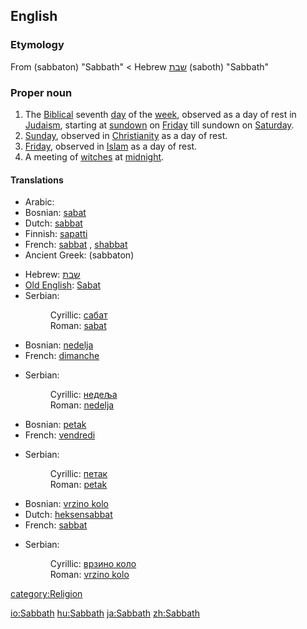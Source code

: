 ==English==
{{wikipedia}}
===Etymology===
From {{AGr.}} '''{{polytonic|[[σάββατον]]}}''' (sabbaton) "Sabbath" < Hebrew [[שבת]] (saboth) "Sabbath"

===Proper noun===
{{en-proper noun}}

#The [[Biblical]] seventh [[day]] of the [[week]], observed as a day of rest in [[Judaism]], starting at [[sundown]] on [[Friday]] till sundown on [[Saturday]].
#[[Sunday]], observed in [[Christianity]] as a day of rest.
#[[Friday]], observed in [[Islam]] as a day of rest.
#A meeting of [[witch]]es at [[midnight]].

====Translations====
{{trans-top|Biblical seventh day}}
*Arabic: {{ARchar|[[السبت]]}}
*Bosnian: [[sabat#Bosnian|sabat]] {{m}}
*Dutch: [[sabbat]] {{m}}
*Finnish: [[sapatti]]
*French: [[sabbat]] {{m}}, [[shabbat]] {{m}}
*Ancient Greek: {{polytonic|[[σάββατον]]}} (sabbaton) {{n}}
{{trans-mid}}
*Hebrew: [[שבת]]
*[[Old English]]: [[Sabat]] {{m}}
*Serbian:
*:Cyrillic: [[сабат#Serbian|сабат]] {{m}}
*:Roman: [[sabat#Serbian|sabat]] {{m}}
{{trans-bottom}}

{{trans-top|Sunday}}
*Bosnian: [[nedelja#Bosnian|nedelja]] {{f}}
*French: [[dimanche]] {{m}}
{{trans-mid}}
*Serbian:
*:Cyrillic: [[недеља#Serbian|недеља]] {{f}}
*:Roman: [[nedelja#Serbian|nedelja]] {{f}}
{{trans-bottom}}

{{trans-top|Friday}}
*Bosnian: [[petak#Bosnian|petak]] {{m}}
*French: [[vendredi]] {{m}}
{{trans-mid}}
*Serbian:
*:Cyrillic: [[петак#Serbian|петак]] {{m}}
*:Roman: [[petak#Serbian|petak]] {{m}}
{{trans-bottom}}

{{trans-top|witches' Sabbath}}
*Bosnian: [[vrzino kolo#Bosnian|vrzino kolo]] {{n}}
*Dutch: [[heksensabbat]] {{m}}
*French: [[sabbat]] {{m}}
{{trans-mid}}
*Serbian:
*:Cyrillic: [[врзино коло#Serbian|врзино коло]] {{n}}
*:Roman: [[vrzino kolo#Serbian|vrzino kolo]] {{n}}
{{trans-bottom}}

[[category:Religion]]

[[io:Sabbath]]
[[hu:Sabbath]]
[[ja:Sabbath]]
[[zh:Sabbath]]